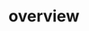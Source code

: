 # overview


<ul className="grid grid-cols-1 md:grid-cols-2 lg:grid-cols-3 xl:grid-cols-4 gap-4 -ml-6">

<ReferenceCard
    title="Commands and arguments"
    description="This documentation page includes a tutorial video that provides a short"
    url="overview/Commands and arguments"
/>
<ReferenceCard
    title="Customization"
    description="This documentation page details the functionality of the Settings Menu"
    url="overview/Customization"
/>
<ReferenceCard
    title="Structure and Navigation"
    description="Learn about the OpenBB Terminal, an interactive Command Line Interface"
    url="overview/Structure and Navigation"
/>
</ul>
